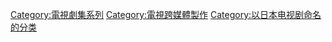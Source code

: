 [[Category:電視劇集系列|Category:電視劇集系列]]
[[Category:電視跨媒體製作|Category:電視跨媒體製作]]
[[Category:以日本电视剧命名的分类|Category:以日本电视剧命名的分类]]